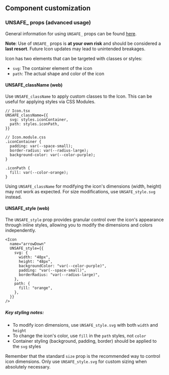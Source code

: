## Component customization

### UNSAFE\_ props (advanced usage)

General information for using `UNSAFE_` props can be found
[here](/guides/customizing-components).

**Note**: Use of `UNSAFE_` props is **at your own risk** and should be
considered a **last resort**. Future Icon updates may lead to unintended
breakages.

Icon has two elements that can be targeted with classes or styles:

- `svg`: The container element of the icon
- `path`: The actual shape and color of the icon

#### UNSAFE_className (web)

Use `UNSAFE_className` to apply custom classes to the Icon. This can be useful
for applying styles via CSS Modules.

```tsx
// Icon.tsx
UNSAFE_className={{
  svg: styles.iconContainer,
  path: styles.iconPath,
}}

// Icon.module.css
.iconContainer {
  padding: var(--space-small);
  border-radius: var(--radius-large);
  background-color: var(--color-purple);
}

.iconPath {
  fill: var(--color-orange);
}
```

Using `UNSAFE_className` for modifying the icon's dimensions (width, height) may
not work as expected. For size modifications, use `UNSAFE_style.svg` instead.

#### UNSAFE_style (web)

The `UNSAFE_style` prop provides granular control over the icon's appearance
through inline styles, allowing you to modify the dimensions and colors
independently.

```tsx
<Icon
  name="arrowDown"
  UNSAFE_style={{
    svg: {
      width: "48px",
      height: "48px",
      backgroundColor: "var(--color-purple)",
      padding: "var(--space-small)",
      borderRadius: "var(--radius-large)",
    },
    path: {
      fill: "orange",
    },
  }}
/>
```

##### Key styling notes:

- To modify icon dimensions, use `UNSAFE_style.svg` with both `width` and
  `height`
- To change the icon's color, use `fill` in the `path` styles, not `color`
- Container styling (background, padding, border) should be applied to the `svg`
  styles

Remember that the standard `size` prop is the recommended way to control icon
dimensions. Only use `UNSAFE_style.svg` for custom sizing when absolutely
necessary.
